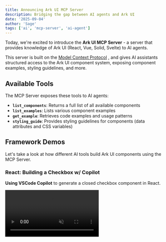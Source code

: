 ```yaml
---
title: Announcing Ark UI MCP Server
description: Bridging the gap between AI agents and Ark UI
date: '2025-09-04'
author: 'Sage'
tags: ['ai', 'mcp-server', 'ai-agent']
---
```


Today, we're excited to introduce the **Ark UI MCP Server** - a server that provides knowledge of Ark UI (React, Vue,
Solid, Svelte) to AI agents.

This server is built on the [Model Context Protocol](https://modelcontextprotocol.io/introduction) , and gives AI
assistants structured access to the Ark UI component system, exposing component examples, styling guidelines, and more.

## Available Tools

The MCP Server exposes these tools to AI agents:

- **`list_components`**: Returns a full list of all available components
- **`list_examples`**: Lists various component examples
- **`get_example`**: Retrieves code examples and usage patterns
- **`styling_guide`**: Provides styling guidelines for components (data attributes and CSS variables)

## Framework Demos

Let's take a look at how different AI tools build Ark UI components using the MCP Server.

### React: Building a Checkbox w/ Copilot

**Using VSCode Copilot** to generate a closed checkbox component in React.

<video src="/videos/mcp-react-demo.mp4" autoPlay loop muted playsInline />

### Vue: Building an OTP Verification w/ Cursor

**Using Cursor** to build an OTP verification component in Vue.

<video src="/videos/mcp-vue-demo.mp4" autoPlay loop muted playsInline />

## Using the MCP Server

Connect the MCP Server to your IDE or AI assistant of choice via the following steps:

### Configure the MCP Server

To get started with the MCP server, add this to your AI tool's configuration file:

```json
{
  "mcpServers": {
    "ark-ui": {
      "command": "npx",
      "args": ["-y", "@ark-ui/mcp"]
    }
  }
}
```

### Start the MCP Server

In some IDEs (like VSCode), you might need to start the MCP server manually. Click the "Start" button.

## Conclusion

The Ark UI MCP Server helps you build design systems in any framework. Check out the **[MCP docs](/docs/ai/mcp-server)**
to setup the server in your favorite IDE.
